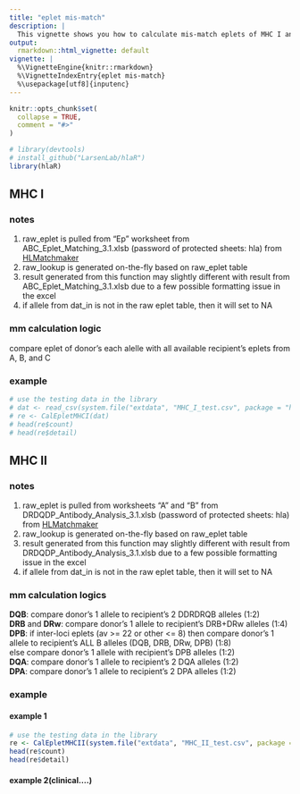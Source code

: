 ```yaml
---
title: "eplet mis-match"
description: |
  This vignette shows you how to calculate mis-match eplets of MHC I and II HLAs
output:
  rmarkdown::html_vignette: default
vignette: |
  %\VignetteEngine{knitr::rmarkdown}
  %\VignetteIndexEntry{eplet mis-match}
  %\usepackage[utf8]{inputenc}
---
```


```r
knitr::opts_chunk$set(
  collapse = TRUE,
  comment = "#>"
)
```

```r
# library(devtools)
# install_github("LarsenLab/hlaR")
library(hlaR)
```

## MHC I
### notes
1. raw_eplet is pulled from "Ep" worksheet from ABC_Eplet_Matching_3.1.xlsb (password of protected sheets: hla) from [HLMatchmaker](http://www.epitopes.net/index.html)
2. raw_lookup is generated on-the-fly based on raw_eplet table
3. result generated from this function may slightly different with result from ABC_Eplet_Matching_3.1.xlsb due to a few possible formatting issue in the excel
4. if allele from dat_in is not in the raw eplet table, then it will set to NA

### mm calculation logic
compare eplet of donor's each alelle with all available recipient's eplets from A, B, and C

### example
```r
# use the testing data in the library
# dat <- read_csv(system.file("extdata", "MHC_I_test.csv", package = "hlaR"))
# re <- CalEpletMHCI(dat)
# head(re$count)
# head(re$detail)
```

## MHC II
### notes
1. raw_eplet is pulled from worksheets "A" and "B" from DRDQDP_Antibody_Analysis_3.1.xlsb (password of protected sheets: hla) from [HLMatchmaker](http://www.epitopes.net/index.html)
2. raw_lookup is generated on-the-fly based on raw_eplet table
3. result generated from this function may slightly different with result from DRDQDP_Antibody_Analysis_3.1.xlsb due to a few possible formatting issue in the excel
4. if allele from dat_in is not in the raw eplet table, then it will set to NA

### mm calculation logics
**DQB**: compare donor's 1 allele to recipient's 2 DDRDRQB alleles (1:2)<br>
**DRB** and **DRw**: compare donor's 1 allele to recipient's DRB+DRw alleles (1:4)<br>
**DPB**: if inter-loci eplets (av >= 22 or other <= 8) then compare donor's 1 allele to recipient's ALL B alleles (DQB, DRB, DRw, DPB) (1:8)<br>else compare donor's 1 allele with recipient's DPB alleles (1:2)<br>
**DQA**: compare donor's 1 allele to recipient's 2 DQA alleles (1:2)<br>
**DPA**: compare donor's 1 allele to recipient's 2 DPA alleles (1:2)<br>

### example
#### example 1
```r
# use the testing data in the library
re <- CalEpletMHCII(system.file("extdata", "MHC_II_test.csv", package = "hlaR"))
head(re$count)
head(re$detail)
```

#### example 2(clinical....)

